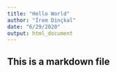 ```yaml
---
title: "Hello World"
author: "İrem Dinçkal"
date: "6/29/2020"
output: html_document
---
```

## This is a markdown file
